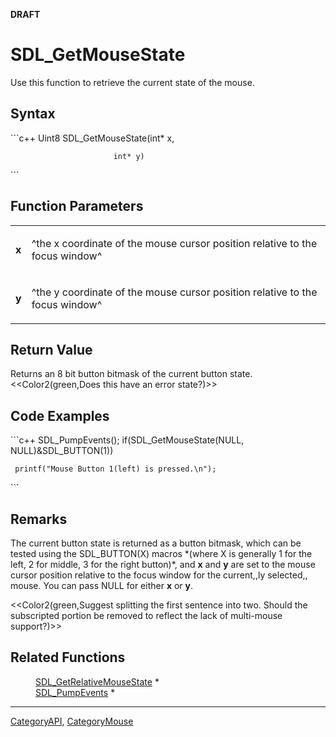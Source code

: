 <!-- pragma section-numbers off -->
<!-- pragma disable-camelcase -->
'''DRAFT'''

= SDL_GetMouseState =
Use this function to retrieve the current state of the mouse.


== Syntax ==
```c++
Uint8 SDL_GetMouseState(int* x,
                        int* y)
```

== Function Parameters ==
{|
|'''x'''
|^the x coordinate of the mouse cursor position relative to the focus window^
|-
|'''y'''
|^the y coordinate of the mouse cursor position relative to the focus window^
|}

== Return Value ==
Returns an 8 bit button bitmask of the current button state.  <<Color2(green,Does this have an error state?)>>

== Code Examples ==
```c++
SDL_PumpEvents();
if(SDL_GetMouseState(NULL, NULL)&SDL_BUTTON(1))
  printf("Mouse Button 1(left) is pressed.\n");
```

== Remarks ==
The current button state is returned as a button bitmask, which can be tested using the SDL_BUTTON(X) macros *(where X is generally 1 for the left, 2 for middle, 3 for the right button)*, and '''x''' and '''y''' are set to the mouse cursor position relative to the focus window for the current,,ly selected,, mouse. You can pass NULL for either '''x''' or '''y'''. 

<<Color2(green,Suggest splitting the first sentence into two.  Should the subscripted portion be removed to reflect the lack of multi-mouse support?)>>

== Related Functions ==
:[[SDL_GetRelativeMouseState]] *
:[[SDL_PumpEvents]] *

----
[[CategoryAPI]], [[CategoryMouse]]
